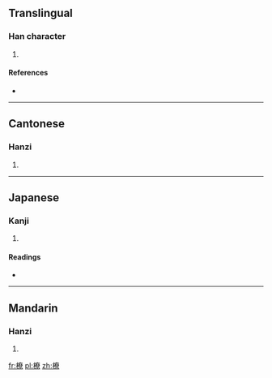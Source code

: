 ==Translingual==

===Han character===
{{Han char|rn=75|rad=木|as=12|sn=16|four=4399<sub>6</sub>|canj=木大金火 (DKCF)}}

# {{defn|Han|sort=木12}}

====References====
* {{Han ref|kx=0553.100|dkj=15534|dj=0941.220|hdz=21290.040|uh=6A51|ud=27217|bh=E9C9|bd=59849}}

----

==Cantonese==

===Hanzi===
{{yue-hanzi|jyut=|y=liu4}}

# {{defn|Cantonese|sort=木12}}

----

==Japanese==

===Kanji===
{{ja-kanji|grade=|rs=木12}}

# {{defn|Japanese|sort=木12}}

====Readings====
* {{ja-readings|on=[[ろう]] (rō)|kun=[[たるき]] (taruki)}}

----

==Mandarin==

===Hanzi===
{{cmn-hanzi|pin=[[lǎo]] ([[lao3]]), [[liáo]] ([[liao2]])|wg=lao<sup>3</sup>, liao<sup>2</sup>}}

# {{defn|Mandarin|sort=木12}}

[[fr:橑]]
[[pl:橑]]
[[zh:橑]]